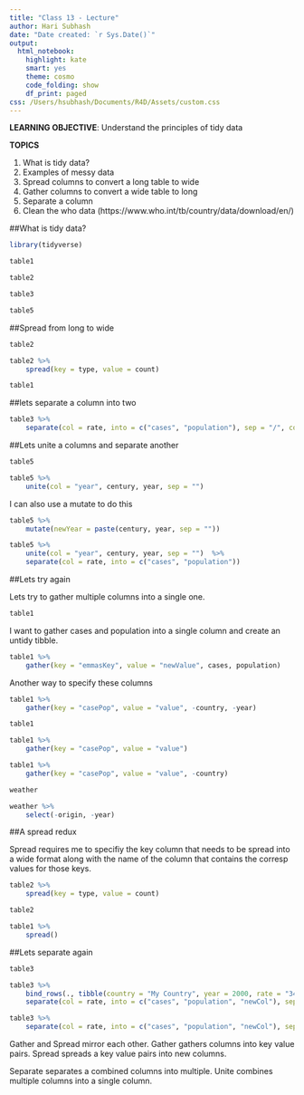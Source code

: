 ```yaml
---
title: "Class 13 - Lecture"
author: Hari Subhash
date: "Date created: `r Sys.Date()`"
output:
  html_notebook:
    highlight: kate
    smart: yes
    theme: cosmo
    code_folding: show
    df_print: paged
css: /Users/hsubhash/Documents/R4D/Assets/custom.css
---
```


**LEARNING OBJECTIVE**: Understand the principles of tidy data

**TOPICS**

1. What is tidy data?
2. Examples of messy data
3. Spread columns to convert a long table to wide
4. Gather columns to convert a wide table to long
5. Separate a column
6. Clean the who data (https://www.who.int/tb/country/data/download/en/)


##What is tidy data?

```r
library(tidyverse)

table1
```

```r
table2
```

```r
table3
```


```r
table5
```


##Spread from long to wide

```r
table2
```

```r
table2 %>% 
    spread(key = type, value = count)
```

```r
table1
```


##lets separate a column into two
```r
table3 %>% 
    separate(col = rate, into = c("cases", "population"), sep = "/", convert = T)
```

##Lets unite a columns and separate another

```r
table5
```

```r
table5 %>% 
    unite(col = "year", century, year, sep = "")
```

I can also use a mutate to do this

```r
table5 %>% 
    mutate(newYear = paste(century, year, sep = ""))
```

```r
table5 %>% 
    unite(col = "year", century, year, sep = "")  %>% 
    separate(col = rate, into = c("cases", "population"))
```



##Lets try again

Lets try to gather multiple columns into a single one.

```r
table1
```

I want to gather cases and population into a single column and create an untidy tibble.
```r
table1 %>% 
    gather(key = "emmasKey", value = "newValue", cases, population)
```

Another way to specify these columns
```r
table1 %>% 
    gather(key = "casePop", value = "value", -country, -year)
```

```r
table1
```


```r
table1 %>% 
    gather(key = "casePop", value = "value")
```


```r
table1 %>% 
    gather(key = "casePop", value = "value", -country)
```


```r
weather
```


```r
weather %>% 
    select(-origin, -year)
```

##A spread redux

Spread requires me to specifiy the key column that needs to be spread into a wide format along with the name of the column that contains the corresp values for those keys.
```r
table2 %>% 
    spread(key = type, value = count)
```

```r
table2
```


```r
table1 %>% 
    spread()
```

##Lets separate again
```r
table3
```
```r
table3 %>% 
    bind_rows(., tibble(country = "My Country", year = 2000, rate = "3434/454/23423/32432")) %>% 
    separate(col = rate, into = c("cases", "population", "newCol"), sep = "/")
```


```r
table3 %>% 
    separate(col = rate, into = c("cases", "population", "newCol"), sep = "/")
```

Gather and Spread mirror each other. Gather gathers columns into key value pairs. Spread spreads a key value pairs into new columns.

Separate separates a combined columns into multiple. Unite combines multiple columns into a single column.







